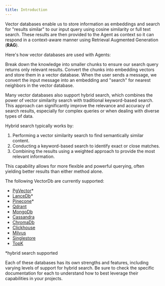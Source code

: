 ```yaml
---
title: Introduction
---
```


Vector databases enable us to store information as embeddings and search for "results similar" to our input query using cosine similarity or full text search. These results are then provided to the Agent as context so it can respond in a context-aware manner using Retrieval Augmented Generation (**RAG**).

Here's how vector databases are used with Agents:

<Steps>
  <Step title="Chunk the information">
    Break down the knowledge into smaller chunks to ensure our search query
    returns only relevant results.
  </Step>
  <Step title="Load the knowledge base">
    Convert the chunks into embedding vectors and store them in a vector
    database.
  </Step>
  <Step title="Search the knowledge base">
    When the user sends a message, we convert the input message into an
    embedding and "search" for nearest neighbors in the vector database.
  </Step>
</Steps>

Many vector databases also support hybrid search, which combines the power of vector similarity search with traditional keyword-based search. This approach can significantly improve the relevance and accuracy of search results, especially for complex queries or when dealing with diverse types of data.

Hybrid search typically works by:

1. Performing a vector similarity search to find semantically similar content.
2. Conducting a keyword-based search to identify exact or close matches.
3. Combining the results using a weighted approach to provide the most relevant information.

This capability allows for more flexible and powerful querying, often yielding better results than either method alone.

The following VectorDb are currently supported:

- [PgVector](/vectordb/pgvector)\*
- [LanceDb](/vectordb/lancedb)\*
- [Pinecone](/vectordb/pinecone)\*
- [Qdrant](/vectordb/qdrant)
- [MongoDb](/vectordb/mongodb)
- [Cassandra](/vectordb/cassandra)
- [ChromaDb](/vectordb/chroma)
- [Clickhouse](/vectordb/clickhouse)
- [Milvus](/vectordb/milvus)
- [Singlestore](/vectordb/singlestore)
- [TopK](/vectordb/topk)

\*hybrid search supported

Each of these databases has its own strengths and features, including varying levels of support for hybrid search. Be sure to check the specific documentation for each to understand how to best leverage their capabilities in your projects.
